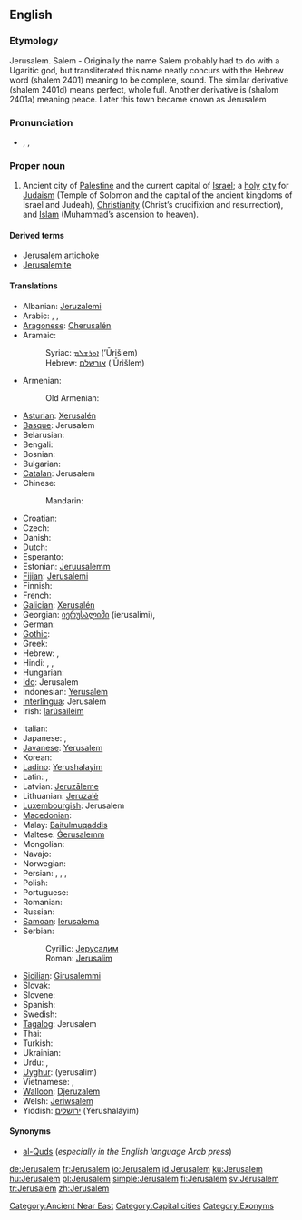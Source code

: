 {{also|Jérusalem|Jerúsalem|Jerusalém}}
==English==
{{wikipedia}}

===Etymology===
{{rfe}}
Jerusalem. Salem - Originally the name Salem probably had to do with a Ugaritic god, but transliterated this name neatly concurs with the Hebrew word  (shalem 2401) meaning to be complete, sound. The similar derivative  (shalem 2401d) means perfect, whole full. Another derivative is  (shalom 2401a) meaning peace.
Later this town became known as Jerusalem

===Pronunciation===
* {{enPR|jə-ro͞o'sə-ləm|jə-ro͞o'zə-ləm}}, {{IPA|/dʒəˈruːsələm/|/dʒəˈruːzələm/}}, {{SAMPA|/dZ@"ru:s@l@m/|/dZ@"ru:z@l@m/}}

===Proper noun===
{{infl|en|proper noun}}

# Ancient city of [[Palestine]] and the current capital of [[Israel]]; a [[holy]] [[city]] for [[Judaism]] (Temple of Solomon and the capital of the ancient kingdoms of Israel and Judeah), [[Christianity]] (Christ’s crucifixion and resurrection), and [[Islam]] (Muhammad’s ascension to heaven).

====Derived terms====
* [[Jerusalem artichoke]]
* [[Jerusalemite]]

====Translations====
{{trans-top|city}}
* Albanian: [[Jeruzalemi]]
* Arabic: {{qualifier|preferred by Arabs}} {{t-|ar|القدس|m|tr=al-quds}},  {{qualifier|official in Israel}} {{t-|ar|أورشليم|m|tr='urshaliim}},  {{t-|ar|بيت المقدس|m|tr=bayt al-muqáddas, al-máqdis}}
* [[Aragonese]]: [[Cherusalén]]
* Aramaic:
*: Syriac: [[ܐܘܪܫܠܡ]] (’Ūrišlem)
*: Hebrew: [[אורשלם]] (’Ūrišlem)
* Armenian: {{t-|hy|Երուսաղեմ|tr=Erusaġem}}
*: Old Armenian: {{tø|xcl|Երուսաղէմ|tr=Erusałēm|sc=Armn|xs=Old Armenian}}
* [[Asturian]]: [[Xerusalén]]
* [[Basque]]: Jerusalem
* Belarusian: {{t|be|Ерусалім|m|tr=Jerusalím|xs=Belarusian}}
* Bengali: {{t|bn|জেরুসালেম|sc=Beng}}
* Bosnian: {{t-|bs|Jerusalim|m}}
* Bulgarian: {{t|bg|Йерусалим|m|tr=Jerusalim}}
* [[Catalan]]: Jerusalem
* Chinese:
*: Mandarin: {{t-|cmn|耶路撒冷|tr=Yēlùsālěng|sc=Hani}}
* Croatian: {{t-|hr|Jerusalim|m}}
* Czech: {{t-|cs|Jeruzalém|m}}
* Danish: {{t-|da|Jerusalem}}
* Dutch: {{t-|nl|Jeruzalem}}
* Esperanto: {{t-|eo|Jerusalemo|xs=Esperanto}}
* Estonian: [[Jeruusalemm]]
* [[Fijian]]: [[Jerusalemi]]
* Finnish: {{t+|fi|Jerusalem}}
* French: {{t+|fr|Jérusalem}}
* [[Galician]]: [[Xerusalén]]
* Georgian: [[იერუსალიმი]] (ierusalimi),  {{t|ka|იერუსალიმი|tr=ierusalimi|sc=Geor}}
* German: {{t+|de|Jerusalem}}
* [[Gothic]]: {{tø|got|𐌹𐌰𐌹𐍂𐌿𐍃𐌰𐌿𐌻𐍅𐌼𐌰|sc=Goth|xs=Gothic}}
* Greek: {{t|el|Ιεροσόλυμα|n|p|tr=ierosólima}}
* Hebrew: {{t+|he|ירושלים|alt=יְרוּשָׁלַיִם|tr=Yerushalayím}},  {{t+|he|ירושלים|tr=Yerushalayím}}
* Hindi: {{t|hi|यरुशलम|tr=yaruśalam|xs=Hindi}},  {{t|hi|येरुशलम|tr=yēruśalam|xs=Hindi}},  {{t|hi|अल-क़ुद्स|tr=al-quds|sc=Deva}}
* Hungarian: {{t+|hu|Jeruzsálem}}
* [[Ido]]: Jerusalem
* Indonesian: [[Yerusalem]]
* [[Interlingua]]: Jerusalem
* Irish: [[Iarúsailéim]]
{{trans-mid}}
* Italian: {{t-|it|Gerusalemme|f}}
* Japanese: {{t|ja|エルサレム|tr=Erusaremu}},  {{t|ja|イェルサレム|tr=Yerusaremu}}
* [[Javanese]]: [[Yerusalem]]
* Korean: {{t+|ko|예루살렘|tr=Yerusalem|sc=Hang}}
* [[Ladino]]: [[Yerushalayim]]
* Latin: {{t|la|Hierosolyma|f}}, {{t|la|Hierusalem|n}}
* Latvian: [[Jeruzāleme]]
* Lithuanian: [[Jeruzalė]]
* [[Luxembourgish]]: Jerusalem
* [[Macedonian]]: {{t|mk|Ерусалим|m|tr=Erúsalim}}
* Malay: [[Baitulmuqaddis]]
* Maltese: [[Ġerusalemm]]
* Mongolian: {{t|mn|Иерусалим|m|tr=Iyerusalím|sc=Cyrl}}
* Navajo: {{tø|nv|Jííwoosalem}}
* Norwegian: {{t-|no|Jerusalem}}
* Persian: {{t|fa|بیت المقدس|tr=Beyt el-Moqaddas|sc=fa-Arab}},  {{t|fa|اورشلیم مقدس|tr=Urušalim Moqaddas|sc=fa-Arab}},  {{t|fa|قدس شریف|tr=Quds Šarif|sc=fa-Arab}},  {{t|fa|اورشلیم|tr=Urušalim|sc=fa-Arab}}
* Polish: {{t+|pl|Jerozolima}}
* Portuguese: {{t+|pt|Jerusalém|f}}
* Romanian: {{t+|ro|Ierusalim}}
* Russian: {{t-|ru|Иерусалим|m|tr=Ijerusalím}}
* [[Samoan]]: [[Ierusalema]]
* Serbian:
*: Cyrillic: [[Јерусалим#Serbian|Јерусалим]] {{m}}
*: Roman: [[Jerusalim#Serbian|Jerusalim]] {{m}}
* [[Sicilian]]: [[Girusalemmi]]
* Slovak: {{t-|sk|Jeruzalem}}
* Slovene: {{t+|sl|Jeruzalem|m}}
* Spanish: {{t+|es|Jerusalén}}
* Swedish: {{t+|sv|Jerusalem}}
* [[Tagalog]]: Jerusalem
* Thai: {{t|th|เยรูซาเลม|tr=Yērūsālēm}}
* Turkish: {{t+|tr|Kudüs}}
* Ukrainian: {{t|uk|Єрусалим|m|tr=Jerusalým|xs=Ukrainian}}
* Urdu: {{t|ur|یوروشلم|tr=Yurušalem|xs=Urdu}},  {{t|ur|یروشلم|tr=Yarušalem|xs=Urdu}}
* [[Uyghur]]: {{ug-Arab|[[يېرۇسالېم]]}} (yerusalim)
* Vietnamese: {{t|vi|Jerusalem}}, {{t|vi|Giê-ru-da-lem}}
* [[Walloon]]: [[Djeruzalem]]
* Welsh: [[Jeriwsalem]]
* Yiddish: [[ירושלים]] (Yerushaláyim)
{{trans-bottom}}

====Synonyms====
* [[al-Quds]] (''especially in the English language Arab press'')

[[Category:Ancient Near East]]
[[Category:Capital cities]]
[[Category:Exonyms]]

[[de:Jerusalem]]
[[fr:Jerusalem]]
[[io:Jerusalem]]
[[id:Jerusalem]]
[[ku:Jerusalem]]
[[hu:Jerusalem]]
[[pl:Jerusalem]]
[[simple:Jerusalem]]
[[fi:Jerusalem]]
[[sv:Jerusalem]]
[[tr:Jerusalem]]
[[zh:Jerusalem]]